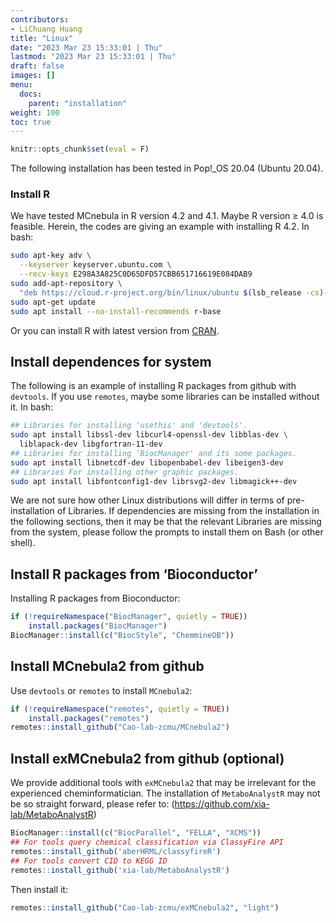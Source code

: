 ```yaml
---
contributors:
- LiChuang Huang
title: "Linux"
date: "2023 Mar 23 15:33:01 | Thu"
lastmod: "2023 Mar 23 15:33:01 | Thu"
draft: false
images: []
menu:
  docs:
    parent: "installation"
weight: 100
toc: true
---
```


```r
knitr::opts_chunk$set(eval = F)
```

The following installation has been tested in Pop!_OS 20.04 (Ubuntu 20.04).

### Install R

We have tested MCnebula in R version 4.2 and 4.1. Maybe R version ≥ 4.0 is feasible.
Herein, the codes are giving an example with installing R 4.2.
In bash:

```bash
sudo apt-key adv \
  --keyserver keyserver.ubuntu.com \
  --recv-keys E298A3A825C0D65DFD57CBB651716619E084DAB9
sudo add-apt-repository \
  "deb https://cloud.r-project.org/bin/linux/ubuntu $(lsb_release -cs)-cran40/"
sudo apt-get update
sudo apt install --no-install-recommends r-base
```

Or you can install R with latest version from [CRAN](https://cran.r-project.org/).

## Install dependences for system

The following is an example of installing R packages from github with
`devtools`.  If you use `remotes`, maybe some libraries can be installed
without it.  In bash:

```bash
## Libraries for installing 'usethis' and 'devtools'.
sudo apt install libssl-dev libcurl4-openssl-dev libblas-dev \
  liblapack-dev libgfortran-11-dev
## Libraries for installing 'BiocManager' and its some packages.
sudo apt install libnetcdf-dev libopenbabel-dev libeigen3-dev
## Libraries For installing other graphic packages.
sudo apt install libfontconfig1-dev librsvg2-dev libmagick++-dev
```

We are not sure how other Linux distributions will differ in terms of
pre-installation of Libraries. If dependencies are missing from the
installation in the following sections, then it may be that the relevant
Libraries are missing from the system, please follow the prompts to install
them on Bash (or other shell).

## Install R packages from 'Bioconductor'

Installing R packages from Bioconductor:

```r
if (!requireNamespace("BiocManager", quietly = TRUE))
    install.packages("BiocManager")
BiocManager::install(c("BiocStyle", "ChemmineOB"))
```

## Install MCnebula2 from github

Use `devtools` or `remotes` to install `MCnebula2`:

```r
if (!requireNamespace("remotes", quietly = TRUE))
    install.packages("remotes")
remotes::install_github("Cao-lab-zcmu/MCnebula2")
```

## Install exMCnebula2 from github (optional)

We provide additional tools with `exMCnebula2` that may be irrelevant for
the experienced cheminformatician.
The installation of `MetaboAnalystR` may not be so straight forward, please refer to:
(<https://github.com/xia-lab/MetaboAnalystR>)

```r
BiocManager::install(c("BiocParallel", "FELLA", "XCMS"))
## For tools query chemical classification via ClassyFire API
remotes::install_github('aberHRML/classyfireR')
## For tools convert CID to KEGG ID
remotes::install_github('xia-lab/MetaboAnalystR')
```

Then install it:

```r
remotes::install_github("Cao-lab-zcmu/exMCnebula2", "light")
```


